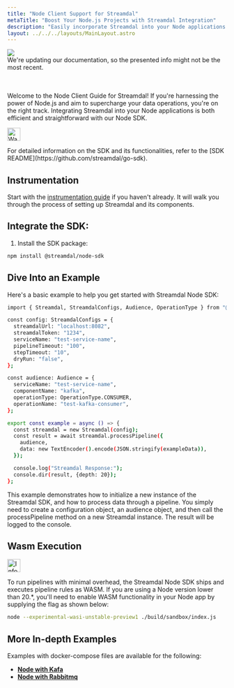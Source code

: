 ```yaml
---
title: "Node Client Support for Streamdal"
metaTitle: "Boost Your Node.js Projects with Streamdal Integration"
description: "Easily incorporate Streamdal into your Node applications to enhance your data processing."
layout: ../../../layouts/MainLayout.astro
---
```


<div class="addl-wrapper">
<div class="addl">
<img src={information} class="uimage" />
<div class="addlcontent">
We're updating our documentation, so the presented info might not be the
most recent.
</div>
</div>
</div>

<br />
<br />

Welcome to the Node Client Guide for Streamdal! If you're harnessing the power 
of Node.js and aim to supercharge your data operations, you're on the right 
track. Integrating Streamdal into your Node applications is both efficient and 
straightforward with our Node SDK.

<Notification type="warn">
  <img src={warning} alt="Warning" width="30px" height="30px" />
  <div class="prose-md prose-p:my-2 prose-a:text-purple-dark prose-a:underline">
    <p>For detailed information on the SDK and its functionalities, refer to 
    the [SDK README](https://github.com/streamdal/go-sdk).</p>
  </div>
</Notification>

## Instrumentation

Start with the [instrumentation guide](../../guides/instrumentation) if you 
haven't already. It will walk you through the process of setting up Streamdal 
and its components. 

## Integrate the SDK:

1. Install the SDK package:
```bash
npm install @streamdal/node-sdk
```

## Dive Into an Example
Here's a basic example to help you get started with Streamdal Node SDK:

```bash
import { Streamdal, StreamdalConfigs, Audience, OperationType } from "@streamdal/node-sdk/streamdal.js";

const config: StreamdalConfigs = {
  streamdalUrl: "localhost:8082",
  streamdalToken: "1234",
  serviceName: "test-service-name",
  pipelineTimeout: "100",
  stepTimeout: "10",
  dryRun: "false",
};

const audience: Audience = {
  serviceName: "test-service-name",
  componentName: "kafka",
  operationType: OperationType.CONSUMER,
  operationName: "test-kafka-consumer",
};

export const example = async () => {
  const streamdal = new Streamdal(config);
  const result = await streamdal.processPipeline({
    audience,
    data: new TextEncoder().encode(JSON.stringify(exampleData)),
  });

  console.log("Streamdal Response:");
  console.dir(result, {depth: 20});
};
``` 
This example demonstrates how to initialize a new instance of the Streamdal SDK, and how to process data through a pipeline. You simply need to create a configuration object, an audience object, and then call the processPipeline method on a new Streamdal instance. The result will be logged to the console.

## Wasm Execution

<Notification type="information">
  <img src={info} alt="Information" width="30px" height="30px" />
  <div class="prose-md prose-p:my-2 prose-a:text-purple-dark prose-a:underline">
    <p>
    To run pipelines with minimal overhead, the Streamdal Node SDK ships and executes pipeline rules as 
    <span class="yhighlight">WASM</span>. If you are using a Node version lower than 
    <span class="yhighlight">20.*</span>, you'll need to enable WASM functionality in your Node app by 
    supplying the flag as shown below:
    </p>
  </div>
</Notification>

```bash
node --experimental-wasi-unstable-preview1 ./build/sandbox/index.js
```

## More In-depth Examples

Examples with docker-compose files are available for the following:

 - **[Node with Kafa](https://github.com/streamdal/streamdal-examples/tree/main/kafka/node)**
 - **[Node with Rabbitmq](https://github.com/streamdal/streamdal-examples/tree/main/rabbit/node)**